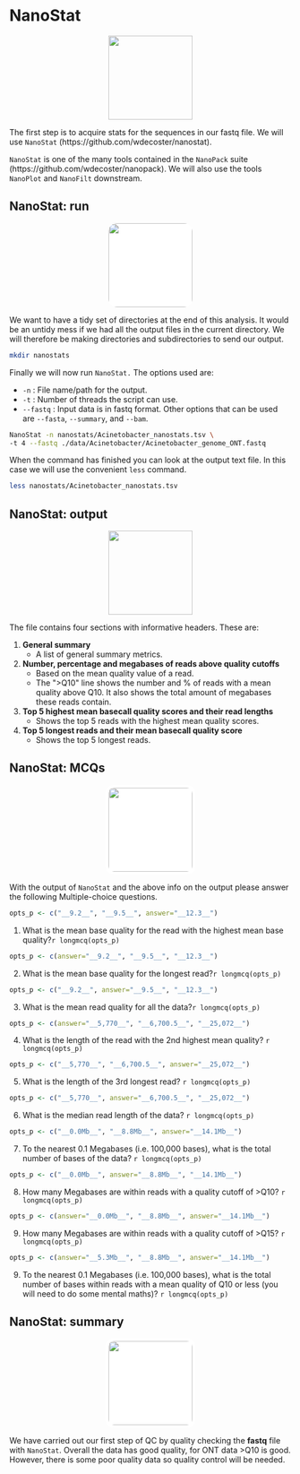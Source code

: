 # NanoStat
<center>
![](figures/metrics.png){style="width:150px"}
</center>

The first step is to acquire stats for the sequences in our fastq file. We will use `NanoStat` (https://github.com/wdecoster/nanostat).

`NanoStat` is one of the many tools contained in the `NanoPack` suite (https://github.com/wdecoster/nanopack). We will also use the tools `NanoPlot` and `NanoFilt` downstream.

## NanoStat: run
<center>
![](figures/enter_key_black.png){style="width:150px; background: white; border-radius:15px"}
</center>

We want to have a tidy set of directories at the end of this analysis. It would be an untidy mess if we had all the output files in the current directory. We will therefore be making directories and subdirectories to send our output.

```bash
mkdir nanostats
```

Finally we will now run `NanoStat.` The options used are:

- `-n` : File name/path for the output.
- `-t` : Number of threads the script can use.
- `--fastq` : Input data is in fastq format. Other options that can be used are `--fasta`, `--summary`, and `--bam`.

```bash
NanoStat -n nanostats/Acinetobacter_nanostats.tsv \
-t 4 --fastq ./data/Acinetobacter/Acinetobacter_genome_ONT.fastq
```

When the command has finished you can look at the output text file. In this case we will use the convenient `less` command.

```bash
less nanostats/Acinetobacter_nanostats.tsv
```

## NanoStat: output {#nanostat_output}
<center>
![](figures/output_file_black.png){style="width:150px"}
</center>

The file contains four sections with informative headers. These are:

1. __General summary__
   - A list of general summary metrics.
2. __Number, percentage and megabases of reads above quality cutoffs__
   - Based on the mean quality value of a read.
   - The \">Q10\" line shows the number and % of reads with a mean quality above Q10. It also shows the total amount of megabases these reads contain.
3. __Top 5 highest mean basecall quality scores and their read lengths__
   - Shows the top 5 reads with the highest mean quality scores.
4. __Top 5 longest reads and their mean basecall quality score__
   - Shows the top 5 longest reads.
 
## NanoStat: MCQs
<center>
![](figures/question_bubble_black.png){style="width:150px; background: white; border-radius:15px; border: 5px white solid"}
</center>

With the output of `NanoStat` and the above info on the output please answer the following Multiple-choice questions.

```r
opts_p <- c("__9.2__", "__9.5__", answer="__12.3__")
```
1.  What is the mean base quality for the read with the highest mean base quality?`r longmcq(opts_p)`

```r
opts_p <- c(answer="__9.2__", "__9.5__", "__12.3__")
```
2. What is the mean base quality for the longest read?`r longmcq(opts_p)`

```r
opts_p <- c("__9.2__", answer="__9.5__", "__12.3__")
```
3. What is the mean read quality for all the data?`r longmcq(opts_p)`

```r
opts_p <- c(answer="__5,770__", "__6,700.5__", "__25,072__")
```
4. What is the length of the read with the 2nd highest mean quality? `r longmcq(opts_p)`

```r
opts_p <- c("__5,770__", "__6,700.5__", answer="__25,072__")
```
5.  What is the length of the 3rd longest read? `r longmcq(opts_p)`

```r
opts_p <- c("__5,770__", answer="__6,700.5__", "__25,072__")
```
6.  What is the median read length of the data? `r longmcq(opts_p)`

```r
opts_p <- c("__0.0Mb__", "__8.8Mb__", answer="__14.1Mb__")
```
7.  To the nearest 0.1 Megabases (i.e. 100,000 bases), what is the total number of bases of the data? `r longmcq(opts_p)`

```r
opts_p <- c("__0.0Mb__", answer="__8.8Mb__", "__14.1Mb__")
```
8.  How many Megabases are within reads with a quality cutoff of >Q10?  `r longmcq(opts_p)`

```r
opts_p <- c(answer="__0.0Mb__", "__8.8Mb__", answer="__14.1Mb__")
```
9. How many Megabases are within reads with a quality cutoff of >Q15? `r longmcq(opts_p)`

```r
opts_p <- c(answer="__5.3Mb__", "__8.8Mb__", answer="__14.1Mb__")
```
9.  To the nearest 0.1 Megabases (i.e. 100,000 bases), what is the total number of bases within reads with a mean quality of Q10 or less (you will need to do some mental maths)? `r longmcq(opts_p)`

## NanoStat: summary
<center>
![](figures/sum_black.png){style="width:150px; background: white; border-radius:15px; border: white solid 5px"}
</center>

We have carried out our first step of QC by quality checking the __fastq__ file with `NanoStat`. Overall the data has good quality, for ONT data >Q10 is good. However, there is some poor quality data so quality control will be needed.